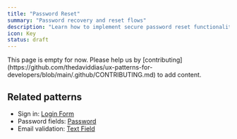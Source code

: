 ```yaml
---
title: "Password Reset"
summary: "Password recovery and reset flows"
description: "Learn how to implement secure password reset functionality. Discover best practices for recovery emails, token validation, and security considerations."
icon: Key
status: draft
---
```


<Callout type="warning">
  This page is empty for now. Please help us by
  [contributing](https://github.com/thedaviddias/ux-patterns-for-developers/blob/main/.github/CONTRIBUTING.md)
  to add content.
</Callout>

## Related patterns

- Sign in: [Login Form](/patterns/authentication/login)
- Password fields: [Password](/patterns/forms/password)
- Email validation: [Text Field](/patterns/forms/text-field)
